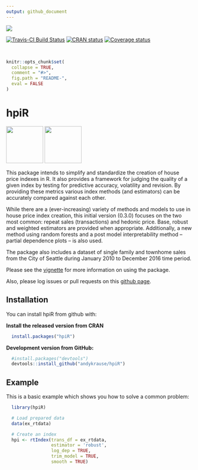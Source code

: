 ```yaml
---
output: github_document
---
```



![](/images/hpiR.png)


[![Travis-CI Build Status](https://travis-ci.org/andykrause/hpiR.svg?branch=master)](https://travis-ci.org/andykrause/hpiR) [![CRAN status](https://www.r-pkg.org/badges/version/hpiR)](https://cran.r-project.org/package=hpiR)  [![Coverage status](https://codecov.io/gh/andykrause/hpiR/branch/master/graph/badge.svg)](https://codecov.io/github/andykrause/hpiR?branch=master)

&nbsp;

<!-- README.md is generated from README.Rmd. Please edit that file -->

```r
knitr::opts_chunk$set(
  collapse = TRUE,
  comment = "#>",
  fig.path = "README-",
  eval = FALSE
)
```

# hpiR

![](https://github.com/andykrause/hpiR/tree/master/images/hpiR.png){width=100px}
![](/images/hpiR.png){width=100px}

This package intends to simplify and standardize the creation of house price indexes in R.  It also provides a framework for judging the quality of a given index by testing for predictive accuracy, volatility and revision.  By providing these metrics various index methods (and estimators) can be accurately compared against each other.  

While there are a (ever-increasing) variety of methods and models to use in house price index creation, this initial version (0.3.0) focuses on the two most common: repeat sales (transactions) and hedonic price.  Base, robust and weighted estimators are provided when appropriate.  Additionally, a new method using random forests and a post model interpretability method -- partial dependence plots -- is also used. 

The package also includes a dataset of single family and townhome sales from the City of Seattle during January 2010 to December 2016 time period.

Please see the [vignette](https://github.com/andykrause/hpiR/blob/master/vignettes/introduction.Rmd) for more information on using the package.

Also, please log issues or pull requests on this [github page](http://www.github.com/andykrause/hpiR).

## Installation

You can install hpiR from github with:

**Install the released version from CRAN**

```r
  install.packages("hpiR")
```

**Development version from GitHub:**

```r
  #install.packages("devtools")
  devtools::install_github("andykrause/hpiR")
```
## Example

This is a basic example which shows you how to solve a common problem:

```r

  library(hpiR)

  # Load prepared data
  data(ex_rtdata)

  # Create an index
  hpi <- rtIndex(trans_df = ex_rtdata,
                 estimator = 'robust',
                 log_dep = TRUE,
                 trim_model = TRUE,
                 smooth = TRUE)

```
